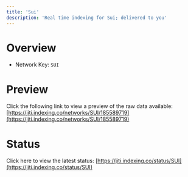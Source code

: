 ```yaml
---
title: 'Sui'
description: 'Real time indexing for Sui; delivered to you'
---
```


# Overview
- Network Key: `SUI`

# Preview
Click the following link to view a preview of the raw data available: [https://jiti.indexing.co/networks/SUI/185589719](https://jiti.indexing.co/networks/SUI/185589719)

# Status
Click here to view the latest status: [https://jiti.indexing.co/status/SUI](https://jiti.indexing.co/status/SUI)
